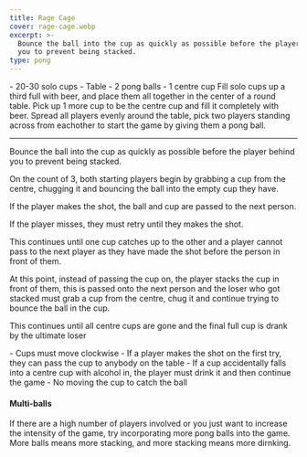 ```yaml
---
title: Rage Cage
cover: rage-cage.webp
excerpt: >-
  Bounce the ball into the cup as quickly as possible before the player behind
  you to prevent being stacked.
type: pong
---
```


<GameHero
  cover="/BeerGoggleGames/images/rage-cage.webp"
  alt="Rage Cage"
/>

<GameSection title="Equipment" icon="/BeerGoggleGames/images/liquor.webp">
-   20-30 solo cups
-   Table
-   2 pong balls
-   1 centre cup
</GameSection>

<GameSection title="Setup" icon="/BeerGoggleGames/images/settings.webp">
Fill solo cups up a third full with beer, and place them all together in the center of a round table. Pick up 1 more cup to be the centre cup and fill it completely with beer. Spread all players evenly around the table, pick two players standing across from eachother to start the game by giving them a pong ball.

* * *
</GameSection>

<GameSection title="Aim of the Game" icon="/BeerGoggleGames/images/target.webp">
<p>Bounce the ball into the cup as quickly as possible before the player behind you to prevent being stacked.</p>
</GameSection>

<GameSection title="How to Play" icon="/BeerGoggleGames/images/question.webp">
On the count of 3, both starting players begin by grabbing a cup from the centre, chugging it and bouncing the ball into the empty cup they have.

If the player makes the shot, the ball and cup are passed to the next person.

If the player misses, they must retry until they makes the shot.

This continues until one cup catches up to the other and a player cannot pass to the next player as they have made the shot before the person in front of them.

At this point, instead of passing the cup on, the player stacks the cup in front of them, this is passed onto the next person and the loser who got stacked must grab a cup from the centre, chug it and continue trying to bounce the ball in the cup.

This continues until all centre cups are gone and the final full cup is drank by the ultimate loser
</GameSection>

<GameSection title="Rules" icon="/BeerGoggleGames/images/rules.webp">
-   Cups must move clockwise
-   If a player makes the shot on the first try, they can pass the cup to anybody on the table
-   If a cup accidentally falls into a centre cup with alcohol in, the player must drink it and then continue the game
-   No moving the cup to catch the ball
</GameSection>

<GameSection title="Special Edition" icon="/BeerGoggleGames/images/special.webp">

<h4>Multi-balls</h4>

<p>If there are a high number of players involved or you just want to increase the intensity of the game, try incorporating more pong balls into the game. More balls means more stacking, and more stacking means more dirnking.</p>
</GameSection>

<ShareButtons title="Rage Cage" />

<FeedbackCard>
</FeedbackCard>
